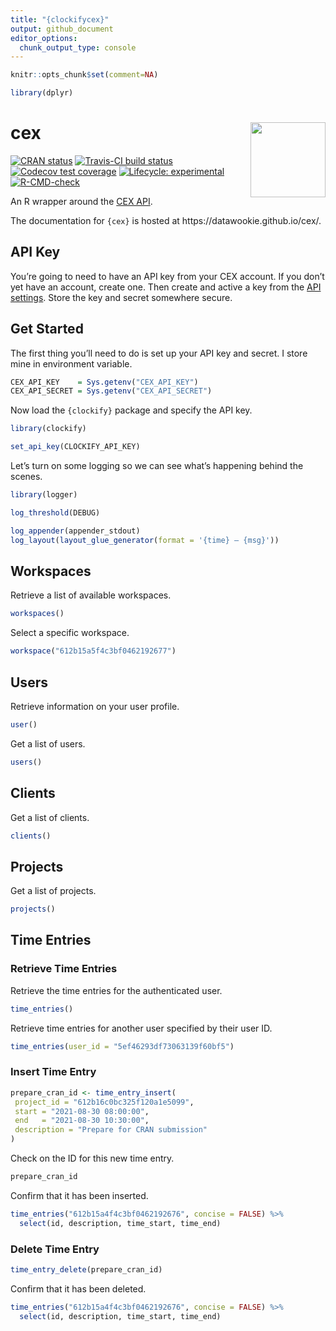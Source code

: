 ```yaml
---
title: "{clockifycex}"
output: github_document
editor_options: 
  chunk_output_type: console
---
```


<!-- README.md is generated from README.Rmd. Please edit that file -->

```r
knitr::opts_chunk$set(comment=NA)

library(dplyr)
```

# cex <img src="man/figures/cex-hex.png" align="right" alt="" width="120" />

<!-- badges: start -->
[![CRAN status](https://www.r-pkg.org/badges/version/cex)](https://cran.r-project.org/package=cex)
[![Travis-CI build status](https://travis-ci.org/datawookie/cex.svg?branch=master)](https://travis-ci.org/datawookie/cex)
[![Codecov test coverage](https://img.shields.io/codecov/c/github/datawookie/cex.svg)](https://codecov.io/github/datawookie/cex)
[![Lifecycle: experimental](https://img.shields.io/badge/lifecycle-experimental-orange.svg)](https://lifecycle.r-lib.org/articles/stages.html)
[![R-CMD-check](https://github.com/datawookie/cex/workflows/R-CMD-check/badge.svg)](https://github.com/datawookie/cex/actions)
<!-- badges: end -->

An R wrapper around the [CEX API](https://cex.io/rest-api).

The documentation for `{cex}` is hosted at https://datawookie.github.io/cex/.

## API Key

You're going to need to have an API key from your CEX account. If you don't yet have an account, create one. Then create and active a key from the [API settings](https://cex.io/trade/profile#/api). Store the key and secret somewhere secure.

## Get Started

The first thing you'll need to do is set up your API key and secret. I store mine in environment variable.

```r
CEX_API_KEY    = Sys.getenv("CEX_API_KEY")
CEX_API_SECRET = Sys.getenv("CEX_API_SECRET")
```

Now load the `{clockify}` package and specify the API key.

```r
library(clockify)

set_api_key(CLOCKIFY_API_KEY)
```

Let's turn on some logging so we can see what's happening behind the scenes.

```r
library(logger)

log_threshold(DEBUG)
```
```r
log_appender(appender_stdout)
log_layout(layout_glue_generator(format = '{time} — {msg}'))
```

## Workspaces

Retrieve a list of available workspaces.

```r
workspaces()
```

Select a specific workspace.

```r
workspace("612b15a5f4c3bf0462192677")
```

## Users

Retrieve information on your user profile.

```r
user()
```

Get a list of users.

```r
users()
```

## Clients

Get a list of clients.

```r
clients()
```

## Projects

Get a list of projects.

```r
projects()
```

## Time Entries

### Retrieve Time Entries

Retrieve the time entries for the authenticated user.

```r
time_entries()
```

Retrieve time entries for another user specified by their user ID.

```r
time_entries(user_id = "5ef46293df73063139f60bf5")
```

### Insert Time Entry

```r
prepare_cran_id <- time_entry_insert(
 project_id = "612b16c0bc325f120a1e5099",
 start = "2021-08-30 08:00:00",
 end   = "2021-08-30 10:30:00",
 description = "Prepare for CRAN submission"
)
```

Check on the ID for this new time entry.

```r
prepare_cran_id
```

Confirm that it has been inserted.

```r
time_entries("612b15a4f4c3bf0462192676", concise = FALSE) %>%
  select(id, description, time_start, time_end)
```

### Delete Time Entry

```r
time_entry_delete(prepare_cran_id)
```

Confirm that it has been deleted.

```r
time_entries("612b15a4f4c3bf0462192676", concise = FALSE) %>%
  select(id, description, time_start, time_end)
```
